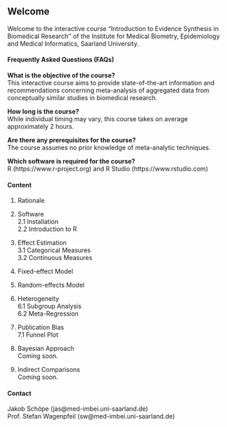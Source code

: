 ## **Welcome** {data-progressive=FALSE}
Welcome to the interactive course "Introduction to Evidence Synthesis in Biomedical Research'' of the Institute for Medical Biometry, Epidemiology and Medical Informatics, Saarland University.

#### **Frequently Asked Questions (FAQs)**  
**What is the objective of the course?**  
This interactive course aims to provide state-of-the-art information and recommendations concerning meta-analysis of aggregated data from conceptually similar studies in biomedical research.
<br>

**How long is the course?**  
While individual timing may vary, this course takes on average approximately 2 hours.
<br>

**Are there any prerequisites for the course?**  
The course assumes no prior knowledge of meta-analytic techniques.
<br>

**Which software is required for the course?**  
R (https://www.r-project.org) and R Studio (https://www.rstudio.com)

#### **Content**
1. Rationale  

2. Software  
  2.1 Installation  
  2.2 Introduction to R  

3. Effect Estimation  
  3.1 Categorical Measures  
  3.2 Continuous Measures  

4. Fixed-effect Model  

5. Random-effects Model  

6. Heterogeneity  
  6.1 Subgroup Analysis  
  6.2 Meta-Regression  

7. Publication Bias  
  7.1 Funnel Plot  

8. Bayesian Approach  
  Coming soon.  

9. Indirect Comparisons  
  Coming soon.  

#### **Contact**  
Jakob Schöpe (jas@med-imbei.uni-saarland.de)  
Prof. Stefan Wagenpfeil (sw@med-imbei.uni-saarland.de)
